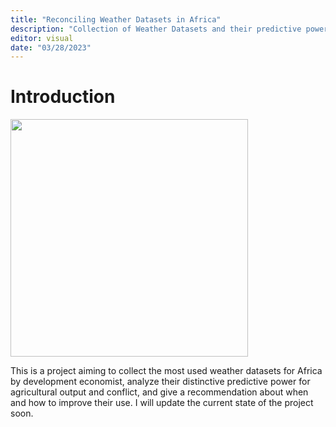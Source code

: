 ```yaml
---
title: "Reconciling Weather Datasets in Africa"
description: "Collection of Weather Datasets and their predictive power for agricultural output and conflict"
editor: visual
date: "03/28/2023"
---
```


# Introduction

![](img/tmp_cru_2013.png){fig-align="center" width="380"}

This is a project aiming to collect the most used weather datasets for Africa by development economist, analyze their distinctive predictive power for agricultural output and conflict, and give a recommendation about when and how to improve their use. I will update the current state of the project soon.
